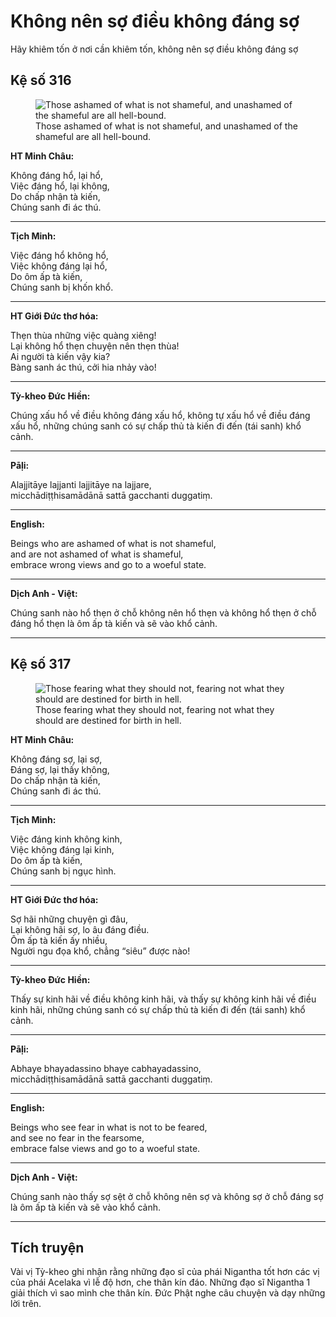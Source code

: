 # Không nên sợ điều không đáng sợ {- #khong-nen-so-dieu-khong-dang-so}

Hãy khiêm tốn ở nơi cần khiêm tốn, không nên sợ điều không đáng sợ

## Kệ số 316 {- #ke-so-316}

![Those ashamed of what is not shameful, and unashamed of the shameful are all hell-bound.](images/kinh-phap-cu-ke-so-316-dhammapada-verse-316.jpg){fig-align="center" .lightbox}

**HT Minh Châu:**

Không đáng hổ, lại hổ,  
Việc đáng hổ, lại không,  
Do chấp nhận tà kiến,  
Chúng sanh đi ác thú.  

<hr class="divider">

**Tịch Minh:**

Việc đáng hổ không hổ,  
Việc không đáng lại hổ,  
Do ôm ấp tà kiến,  
Chúng sanh bị khốn khổ.  

<hr class="divider">

**HT Giới Đức thơ hóa:**

Thẹn thùa những việc quàng xiêng!  
Lại không hổ thẹn chuyện nên thẹn thùa!  
Ai người tà kiến vậy kia?  
Bàng sanh ác thú, cởi hia nhảy vào!  

<hr class="divider">

**Tỳ-kheo Đức Hiền:**

Chúng xấu hổ về điều không đáng xấu hổ, không tự xấu hổ về điều đáng xấu hổ, những chúng sanh có sự chấp thủ tà kiến đi đến (tái sanh) khổ cảnh.  

<hr class="divider">

**Pāḷi:**

Alajjitāye lajjanti lajjitāye na lajjare,  
micchādiṭṭhisamādānā sattā gacchanti duggatiṃ.  

<hr class="divider">

**English:**

Beings who are ashamed of what is not shameful,  
and are not ashamed of what is shameful,  
embrace wrong views and go to a woeful state.  

<hr class="divider">

**Dịch Anh - Việt:**

Chúng sanh nào hổ thẹn ở chỗ không nên hổ thẹn và không hổ thẹn ở chỗ đáng hổ thẹn là ôm ấp tà kiến và sẽ vào khổ cảnh.  

<hr class="divider">

## Kệ số 317 {- #ke-so-317}

![Those fearing what they should not, fearing not what they should are destined for birth in hell.](images/kinh-phap-cu-ke-so-317-dhammapada-verse-317.jpg){fig-align="center" .lightbox}

**HT Minh Châu:**

Không đáng sợ, lại sợ,  
Ðáng sợ, lại thấy không,  
Do chấp nhận tà kiến,  
Chúng sanh đi ác thú.  

<hr class="divider">

**Tịch Minh:**

Việc đáng kinh không kinh,  
Việc không đáng lại kinh,  
Do ôm ấp tà kiến,  
Chúng sanh bị ngục hình.  

<hr class="divider">

**HT Giới Đức thơ hóa:**

Sợ hãi những chuyện gì đâu,  
Lại không hãi sợ, lo âu đáng điều.  
Ôm ấp tà kiến ấy nhiều,  
Người ngu đọa khổ, chẳng “siêu” được nào!  

<hr class="divider">

**Tỳ-kheo Đức Hiền:**

Thấy sự kinh hãi về điều không kinh hãi, và thấy sự không kinh hãi về điều kinh hãi, những chúng sanh có sự chấp thủ tà kiến đi đến (tái sanh) khổ cảnh.  

<hr class="divider">

**Pāḷi:**

Abhaye bhayadassino bhaye cabhayadassino,  
micchādiṭṭhisamādānā sattā gacchanti duggatiṃ.  

<hr class="divider">

**English:**

Beings who see fear in what is not to be feared,  
and see no fear in the fearsome,  
embrace false views and go to a woeful state.  

<hr class="divider">

**Dịch Anh - Việt:**

Chúng sanh nào thấy sợ sệt ở chỗ không nên sợ và không sợ ở chỗ đáng sợ là ôm ấp tà kiến và sẽ vào khổ cảnh.  

<hr class="divider">

## Tích truyện {- #tich-truyen}

Vài vị Tỳ-kheo ghi nhận rằng những đạo sĩ của phái Nigantha tốt hơn các vị của phái Acelaka vì lễ độ hơn, che thân kín đáo. Những đạo sĩ Nigantha 1 giải thích vì sao mình che thân kín. Ðức Phật nghe câu chuyện và dạy những lời trên.